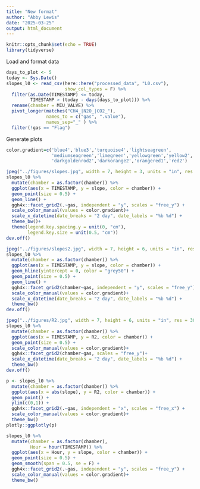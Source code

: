 ```yaml
---
title: "New format"
author: "Abby Lewis"
date: "2025-03-25"
output: html_document
---
```


```r
knitr::opts_chunk$set(echo = TRUE)
library(tidyverse)
```

Load and format data

```r
days_to_plot <- 5
today <- Sys.Date()
slopes_l0 <- read_csv(here::here("processed_data", "L0.csv"), 
                      show_col_types = F) %>%
  filter(as.Date(TIMESTAMP) <= today,
         TIMESTAMP > (today - days(days_to_plot))) %>% 
  rename(chamber = MIU_VALVE) %>%
  pivot_longer(matches("CH4_|N2O_|CO2_"), 
               names_to = c("gas", ".value"), 
               names_sep="_" ) %>%
  filter(!gas == "Flag")
```

Generate plots

```r
color.gradient=c('blue4','blue3','turquoise4','lightseagreen',
                 'mediumseagreen','limegreen','yellowgreen','yellow2',
                 'darkgoldenrod2','darkorange2','orangered1','red2')

jpeg("../figures/slopes.jpg", width = 7, height = 3, units = "in", res = 300)
slopes_l0 %>%
  mutate(chamber = as.factor(chamber)) %>%
  ggplot(aes(x = TIMESTAMP, y = slope, color = chamber)) +
  geom_point(size = 0.5) +
  geom_line() +
  ggh4x::facet_grid2(.~gas, independent = "y", scales = "free_y") +
  scale_color_manual(values = color.gradient)+
  scale_x_datetime(date_breaks = "2 day", date_labels = "%b %d") +
  theme_bw()+
  theme(legend.key.spacing.y = unit(0, "cm"),
        legend.key.size = unit(0.5, "cm"))
dev.off()

jpeg("../figures/slopes2.jpg", width = 7, height = 6, units = "in", res = 300)
slopes_l0 %>%
  mutate(chamber = as.factor(chamber)) %>%
  ggplot(aes(x = TIMESTAMP, y = slope, color = chamber)) +
  geom_hline(yintercept = 0, color = "grey50") +
  geom_point(size = 0.5) +
  geom_line() +
  ggh4x::facet_grid2(chamber~gas, independent = "y", scales = "free_y") +
  scale_color_manual(values = color.gradient)+
  scale_x_datetime(date_breaks = "2 day", date_labels = "%b %d") +
  theme_bw()
dev.off()

jpeg("../figures/R2.jpg", width = 7, height = 6, units = "in", res = 300)
slopes_l0 %>%
  mutate(chamber = as.factor(chamber)) %>%
  ggplot(aes(x = TIMESTAMP, y = R2, color = chamber)) +
  geom_point(size = 0.5) +
  scale_color_manual(values = color.gradient)+
  ggh4x::facet_grid2(chamber~gas, scales = "free_y")+
  scale_x_datetime(date_breaks = "2 day", date_labels = "%b %d") +
  theme_bw()
dev.off()

p <- slopes_l0 %>% 
  mutate(chamber = as.factor(chamber)) %>%
  ggplot(aes(x = abs(slope), y = R2, color = chamber)) +
  geom_point() +
  ylim(c(0,1)) +
  ggh4x::facet_grid2(.~gas, independent = "x", scales = "free_x") +
  scale_color_manual(values = color.gradient)+
  theme_bw()
plotly::ggplotly(p)

slopes_l0 %>%
  mutate(chamber = as.factor(chamber),
         Hour = hour(TIMESTAMP)) %>%
  ggplot(aes(x = Hour, y = slope, color = chamber)) +
  geom_point(size = 0.5) +
  geom_smooth(span = 0.5, se = F) +
  ggh4x::facet_grid2(.~gas, independent = "y", scales = "free_y") +
  scale_color_manual(values = color.gradient)+
  theme_bw()
```

